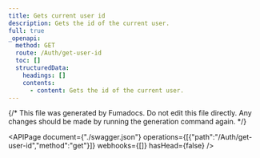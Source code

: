 ```yaml
---
title: Gets current user id
description: Gets the id of the current user.
full: true
_openapi:
  method: GET
  route: /Auth/get-user-id
  toc: []
  structuredData:
    headings: []
    contents:
      - content: Gets the id of the current user.
---
```


{/* This file was generated by Fumadocs.
Do not edit this file directly. Any changes should be made by running the generation command again. */}

<APIPage document={"./swagger.json"} operations={[{"path":"/Auth/get-user-id","method":"get"}]} webhooks={[]} hasHead={false} />